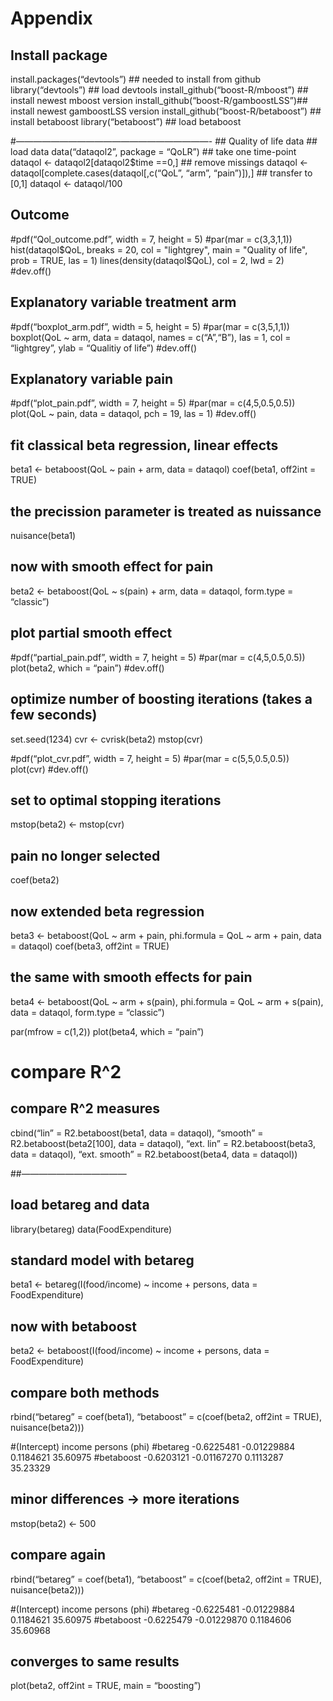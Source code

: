 #
# Appendix 


## Install package
install.packages("devtools")         ## needed to install from github
library("devtools")                  ## load devtools
install_github("boost-R/mboost")     ## install newest mboost version
install_github("boost-R/gamboostLSS")## install newest gamboostLSS version
install_github("boost-R/betaboost")  ## install betaboost
library("betaboost")                 ## load betaboost

#-------------------------------------------------------------------
## Quality of life data
## load data
data("dataqol2", package = "QoLR")
## take one time-point
dataqol <- dataqol2[dataqol2$time ==0,]
## remove missings
dataqol <- dataqol[complete.cases(dataqol[,c("QoL", "arm", "pain")]),]
## transfer to [0,1]
dataqol <- dataqol/100

## Outcome
#pdf("Qol_outcome.pdf", width = 7, height = 5)
#par(mar = c(3,3,1,1))
hist(dataqol$QoL, breaks = 20, col = "lightgrey", 
     main = "Quality of life", prob = TRUE, las = 1)
lines(density(dataqol$QoL), col = 2, lwd = 2)
#dev.off()

## Explanatory variable treatment arm

#pdf("boxplot_arm.pdf", width = 5, height = 5)
#par(mar = c(3,5,1,1))
boxplot(QoL ~ arm, data = dataqol, names = c("A","B"), las = 1,
        col = "lightgrey", ylab = "Qualitiy of life")
#dev.off()

## Explanatory variable pain

#pdf("plot_pain.pdf", width = 7, height = 5)
#par(mar = c(4,5,0.5,0.5))
plot(QoL ~ pain, data = dataqol, pch = 19, las = 1)
#dev.off()

## fit classical beta regression, linear effects
beta1 <- betaboost(QoL ~ pain + arm, data = dataqol)
coef(beta1, off2int = TRUE)

## the precission parameter is treated as nuissance
nuisance(beta1)

## now with smooth effect for pain
beta2 <- betaboost(QoL ~ s(pain) + arm, data = dataqol, 
                   form.type = "classic")

## plot partial smooth effect
#pdf("partial_pain.pdf", width = 7, height = 5)
#par(mar = c(4,5,0.5,0.5))
plot(beta2, which = "pain")
#dev.off()

## optimize number of boosting iterations (takes a few seconds)
set.seed(1234)
cvr <- cvrisk(beta2)
mstop(cvr)

#pdf("plot_cvr.pdf", width = 7, height = 5)
#par(mar = c(5,5,0.5,0.5))
plot(cvr)
#dev.off()

## set to optimal stopping iterations
mstop(beta2) <- mstop(cvr)

## pain no longer selected
coef(beta2)

## now extended beta regression
beta3 <- betaboost(QoL ~ arm + pain, 
                   phi.formula = QoL ~ arm + pain, 
                   data = dataqol)
coef(beta3, off2int = TRUE)

## the same with smooth effects for pain
beta4 <- betaboost(QoL ~ arm + s(pain), 
                   phi.formula = QoL ~ arm + s(pain),
                   data = dataqol, form.type = "classic")

par(mfrow = c(1,2))
plot(beta4, which =  "pain")

# compare R^2

## compare R^2 measures

cbind("lin" = R2.betaboost(beta1, data = dataqol), 
      "smooth" = R2.betaboost(beta2[100], data = dataqol),
      "ext. lin" = R2.betaboost(beta3, data = dataqol),
      "ext. smooth" = R2.betaboost(beta4, data = dataqol))

##------------------------------------

## load betareg and data
library(betareg)
data(FoodExpenditure)

## standard model with betareg
beta1 <- betareg(I(food/income) ~ income + persons, 
                 data = FoodExpenditure)


## now with betaboost
beta2 <- betaboost(I(food/income) ~ income + persons, 
                   data = FoodExpenditure)


## compare both methods
rbind("betareg" = coef(beta1), 
      "betaboost" = c(coef(beta2, off2int = TRUE), 
                      nuisance(beta2)))

#(Intercept)      income   persons    (phi)
#betareg    -0.6225481 -0.01229884 0.1184621 35.60975
#betaboost  -0.6203121 -0.01167270 0.1113287 35.23329

## minor differences -> more iterations
mstop(beta2) <- 500

## compare again
rbind("betareg" = coef(beta1), 
      "betaboost" = c(coef(beta2, off2int = TRUE), 
                      nuisance(beta2)))

#(Intercept)      income   persons    (phi)
#betareg    -0.6225481 -0.01229884 0.1184621 35.60975
#betaboost  -0.6225479 -0.01229870 0.1184606 35.60968          

## converges to same results
plot(beta2, off2int = TRUE, main = "boosting")


